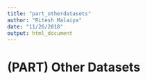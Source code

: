 ```yaml
---
title: "part_otherdatasets"
author: "Ritesh Malaiya"
date: "11/26/2018"
output: html_document
---
```


# (PART) Other Datasets {-} 
